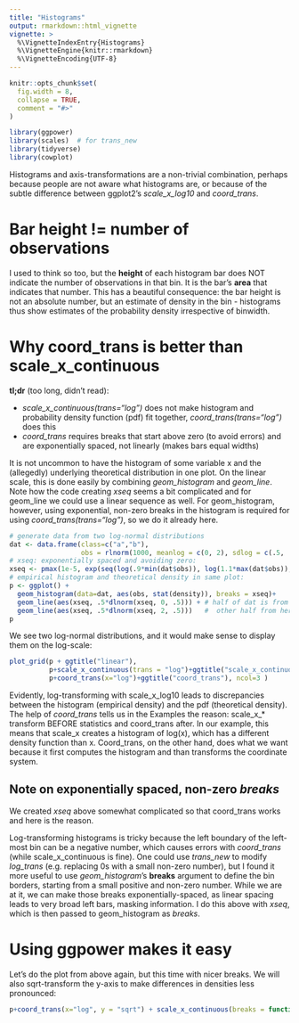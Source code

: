 ```yaml
---
title: "Histograms"
output: rmarkdown::html_vignette
vignette: >
  %\VignetteIndexEntry{Histograms}
  %\VignetteEngine{knitr::rmarkdown}
  %\VignetteEncoding{UTF-8}
---
```


```r
knitr::opts_chunk$set(
  fig.width = 8,
  collapse = TRUE,
  comment = "#>"
)
```

```r
library(ggpower)
library(scales)  # for trans_new
library(tidyverse)
library(cowplot)
```


Histograms and axis-transformations are a non-trivial combination,
perhaps because people are not aware what histograms are, or because
of the subtle difference between ggplot2's *scale_x_log10* and *coord_trans*.

# Bar height != number of observations

I used to think so too, but the **height** of each histogram bar does NOT indicate the number
of observations in that bin. It is the bar's **area** that indicates that number.
This has a beautiful consequence: the bar height is not an absolute number, but
an estimate of density in the bin - histograms thus show estimates of the 
probability density irrespective of binwidth.


# Why coord_trans is better than scale_x_continuous


**tl;dr** (too long, didn't read):

  * *scale_x_continuous(trans="log")* does not make histogram and probability
    density function (pdf) fit together, *coord_trans(trans="log")* does this
  * *coord_trans* requires breaks that start above zero (to avoid errors) and
  are exponentially spaced, not linearly (makes bars equal widths)


It is not uncommon to have the histogram of some variable x and the (allegedly) underlying
theoretical distribution in one plot. On the linear scale, this is done easily
by combining *geom_histogram* and *geom_line*. Note how the code creating
*xseq* seems a bit complicated and for geom_line we could use a linear sequence
as well. For geom_histogram, however, using exponential, non-zero
breaks in the histogram is required for using *coord_trans(trans="log")*, 
so we do it already here.

```r
# generate data from two log-normal distributions
dat <- data.frame(class=c("a","b"),
                  obs = rlnorm(1000, meanlog = c(0, 2), sdlog = c(.5, .5)))
# xseq: exponentially spaced and avoiding zero:
xseq <- pmax(1e-5, exp(seq(log(.9*min(dat$obs)), log(1.1*max(dat$obs)), length.out = 100)))
# empirical histogram and theoretical density in same plot:
p <- ggplot() +
  geom_histogram(data=dat, aes(obs, stat(density)), breaks = xseq)+
  geom_line(aes(xseq, .5*dlnorm(xseq, 0, .5))) + # half of dat is from this distribution
  geom_line(aes(xseq, .5*dlnorm(xseq, 2, .5)))   #  other half from herep
p
```

We see two log-normal distributions, and it would make sense to display them
on the log-scale:
```r
plot_grid(p + ggtitle("linear"),
          p+scale_x_continuous(trans = "log")+ggtitle("scale_x_continuous"),
          p+coord_trans(x="log")+ggtitle("coord_trans"), ncol=3 )
```

Evidently, log-transforming with scale_x_log10 leads to discrepancies between
the histogram (empirical density) and the pdf (theoretical density). 
The help of *coord_trans* tells us in the Examples the reason:
scale_x_* transform BEFORE statistics and coord_trans after. In our example,
this means that scale_x creates a histogram of log(x), which has a different
density function than x. Coord_trans, on the other hand, does what we want because
it first computes the histogram and than transforms the coordinate system.

## Note on exponentially spaced, non-zero *breaks*

We created *xseq* above somewhat complicated so that coord_trans works and 
here is the reason.

Log-transforming histograms is tricky because the left boundary of the
left-most bin can be a negative number, which causes errors with *coord_trans*
(while scale_x_continuous is fine).
One could use *trans_new* to modify *log_trans* (e.g. replacing 0s with a small 
non-zero number), but I found it more useful
to use *geom_histogram*'s **breaks** argument to define the bin borders, starting
from a small positive and non-zero number. While we are at it, we can make those
breaks exponentially-spaced, as linear spacing leads to very broad left bars,
masking information. I do this above with *xseq*, which is then passed to 
geom_histogram as *breaks*.


# Using ggpower makes it easy

Let's do the plot from above again, but this time with nicer breaks.
We will also sqrt-transform the y-axis to make differences in densities
less pronounced:
```r
p+coord_trans(x="log", y = "sqrt") + scale_x_continuous(breaks = function(lims) power_breaks(lims, .5, 100), labels = semi_scientific_formatting)
```


